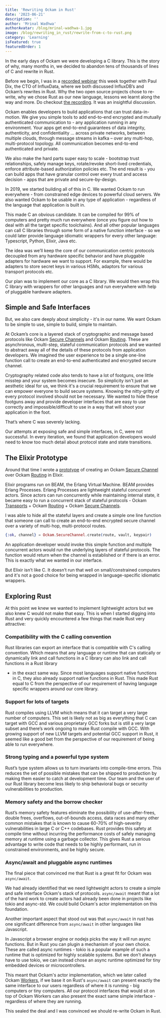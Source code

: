 ```yaml
---
title: 'Rewriting Ockam in Rust'
date: '2023-06-21'
description: ''
author: 'Mrinal Wadhwa'
authorAvatar: /blog/mrinal-wadhwa-1.jpg
image: /blog/rewriting_in_rust/rewrite-from-c-to-rust.png
category: 'Learning'
isFeatured: true
featuredOrder: 1
---
```


In the early days of Ockam we were developing a C library. This is the story
of why, many months in, we decided to abandon tens of thousands of lines of C
and rewrite in Rust.

Before we begin, I was in a [recorded webinar](https://www.influxdata.com/resources/meet-the-founders-an-open-discussion-about-rewriting-using-rust/) this week together with Paul Dix,
the CTO of InfluxData, where we both discussed InfluxDB’s and Ockam’s rewrites in
Rust. Why the two open source projects chose to re-write, why we chose Rust as 
our new language, lessons we learnt along the way and more. Do checkout
[the recording](https://www.influxdata.com/resources/meet-the-founders-an-open-discussion-about-rewriting-using-rust/). It was an insightful discussion.

Ockam enables developers to build applications that can trust data-in-motion.
We give you simple tools to add end-to-end encrypted and mutually authenticated
communication to - any application running in any environment. Your apps get
end-to-end guarantees of data integrity, authenticity, and confidentiality …
across private networks, between multiple clouds, through message streams in
kafka – over any multi-hop, multi-protocol topology. All communication becomes
end-to-end authenticated and private.

We also make the hard parts super easy to scale - bootstrap trust relationships,
safely manage keys, rotate/revoke short-lived credentials, enforce
attribute-based authorization policies etc. The end result is - you can build
apps that have granular control over every trust and access decision - apps that
are private and secure-by-design. 

In 2019, we started building all of this in C. We wanted Ockam to run
everywhere - from constrained edge devices to powerful cloud servers. We also
wanted Ockam to be usable in any type of application - regardless of the language
that application is built in.

This made C an obvious candidate. It can be compiled for 99% of computers and
pretty much run everywhere (once you figure out how to deal with all the target
specific toolchains). And all other popular languages can call C libraries
through some form of a native function interface - so we could later provide
language idiomatic wrappers for every other language: Typescript, Python, Elixir, Java etc.

The idea was we’ll keep the core of our communication centric protocols 
decoupled from any hardware specific behavior and have pluggable adapters for 
hardware we want to support. For example, there would be adapters to store 
secret keys in various HSMs, adaptors for various transport protocols etc.

Our plan was to implement our core as a C library. We would then wrap
this C library with wrappers for other languages and run everywhere with help of pluggable hardware adapters.

## Simple and Safe Interfaces

But, we also care deeply about simplicity - it's in our name. We want Ockam to
be simple to use, simple to build, simple to maintain.

At Ockam’s core is a layered stack of cryptographic and message based protocols
like Ockam [Secure Channels](https://docs.ockam.io/reference/command/secure-channels)
and Ockam [Routing](https://docs.ockam.io/reference/command/routing). These are
asynchronous, multi-step, stateful communication protocols and we wanted to abstract
away all of the details of these protocols from application developers. We imagined
the user experience to be a single one-line function call to create an end-to-end
authenticated and encrypted secure channel.

Cryptography related code also tends to have a lot of footguns, one little
misstep and your system becomes insecure. So simplicity isn't just an aesthetic
ideal for us, we think it's a crucial requirement to ensure that we can empower
everyone to build secure systems. Knowing the nitty-gritty of every protocol
involved should not be necessary. We wanted to hide these footguns away and
provide developer interfaces that are easy to use correctly and
impossible/difficult to use in a way that will shoot your application in the foot.

That’s where C was severely lacking.

Our attempts at exposing safe and simple interfaces, in C, were not
successful. In every iteration, we found that application developers would need
to know too much detail about protocol state and state transitions. 

## The Elixir Prototype 

Around that time I wrote a
[prototype](https://github.com/build-trust/ockam/blob/develop/examples/elixir/get_started/06-secure-channel-over-two-transport-hops-initiator.exs#L16) of creating an Ockam
[Secure Channel](https://docs.ockam.io/reference/command/secure-channels) 
over Ockam [Routing](https://docs.ockam.io/reference/command/routing) in Elixir.

Elixir programs run on BEAM, the Erlang Virtual Machine. BEAM provides Erlang
Processes. Erlang Processes are lightweight stateful concurrent actors. Since actors
can run concurrently while maintaining internal state, it became easy to run a
concurrent stack of stateful protocols - Ockam
[Transports](https://docs.ockam.io/reference/command/routing) +
Ockam [Routing](https://docs.ockam.io/reference/command/routing) +
Ockam [Secure Channels](https://docs.ockam.io/reference/command/secure-channels).

I was able to hide all the stateful layers and create a simple one
line function that someone can call to create an end-to-end encrypted secure channel
over a variety of multi-hop, multi-protocol routes.

```elixir
{:ok, channel} = Ockam.SecureChannel.create(route, vault, keypair)
```

An application developer would invoke this simple function and multiple concurrent
actors would run the underlying layers of stateful protocols. The function would
return when the channel is established or if there is an error. This is exactly
what we wanted in our interface.

But Elixir isn’t like C. It doesn’t run that well on small/constrained computers 
and it's not a good choice for being wrapped in language-specific idiomatic wrappers.

## Exploring Rust

At this point we knew we wanted to implement lightweight actors but we also knew
C would not make that easy. This is when I started digging into Rust and very quickly 
encountered a few things that made Rust very attractive:

### Compatibility with the C calling convention

Rust libraries can export an interface that is compatible with C's calling 
convention. Which means that any language or runtime that can statically or dynamically
link and call functions in a C library can also link and call functions in a Rust library
- in the exact same way. Since most languages support native functions in C, they also already
support native functions in Rust. This made Rust equal to C from the perspective of our
requirement of having language specific wrappers around our core library.

### Support for lots of targets

Rust compiles using LLVM which means that it can target a very large number of 
computers. This set is likely not as big as everything that C can target with GCC
and various proprietary GCC forks but is still a very large subset and there’s work
ongoing to make Rust compile with GCC. With growing support of new LLVM targets
and potential GCC support in Rust, it seemed like a good bet from the perspective
of our requirement of being able to run everywhere.

### Strong typing and a powerful type system

Rust’s type system allows us to turn invariants into compile-time errors. This 
reduces the set of possible mistakes that can be shipped to production by making 
them easier to catch at development time. Our team and the user of our Rust library
become less likely to ship behavioral bugs or security vulnerabilities to production.

### Memory safety and the borrow checker

Rust’s memory safety features eliminate the possibility of use-after-frees, double
frees, overflows, out-of-bounds access, data races and many other common mistakes that
is known to cause 60-70% of high-severity vulnerabilities in large C or C++ codebases.
Rust provides this safety at compile time without incurring the performance
costs of safely managing memory at runtime using a garbage collector. This gives Rust
a serious advantage to write code that needs to be highly performant, run in constrained
environments, and be highly secure.

### Async/await and pluggable async runtimes

The final piece that convinced me that Rust is a great fit for Ockam was `async/await`.

We had already identified that we need lightweight actors to create a simple and safe
interface Ockam's stack of protocols. `async/await` meant that a lot of the hard work
to create actors had already been done in projects like tokio and async-std. We could
build Ockam's actor implementation on this foundation.

Another important aspect that stood out was that `async/await` in rust has one
significant difference from `async/await` in other languages like Javascript. 

In Javascript a browser engine or nodejs picks the way it will run async
functions. But in Rust you can plugin a mechanism of your own choice. These are
called async runtimes - tokio is a popular example of such a runtime that is
optimized for highly scalable systems. But we don't always have to use tokio, we
can instead chose an async runtime optimized for tiny embedded devices or microcontrollers.

This meant that Ockam's actor implementation, which we later called Ockam [Workers](https://docs.ockam.io/reference/libraries/rust/nodes),
if we base it on Rust's `async/await` can present exactly the same interface to our users
regardless of where it is running - big computers or tiny computers. All our protocol
interfaces that would sit on top of Ockam Workers can also present the exact same simple
interface - regardless of where they are running.

This sealed the deal and I was convinced we should re-write Ockam in Rust. 
